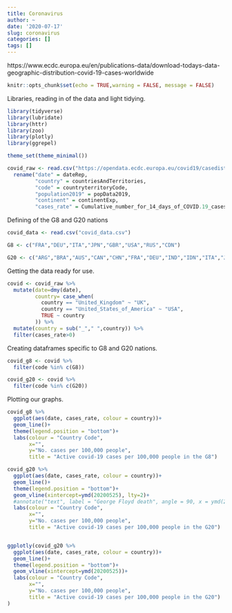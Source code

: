 ```yaml
---
title: Coronavirus
author: ~
date: '2020-07-17'
slug: coronavirus
categories: []
tags: []
---
```


https://www.ecdc.europa.eu/en/publications-data/download-todays-data-geographic-distribution-covid-19-cases-worldwide

```r
knitr::opts_chunk$set(echo = TRUE,warning = FALSE, message = FALSE)
```

Libraries, reading in of the data and light tidying.

```r
library(tidyverse)
library(lubridate)
library(httr)
library(zoo)
library(plotly)
library(ggrepel)

theme_set(theme_minimal())

covid_raw <- read.csv("https://opendata.ecdc.europa.eu/covid19/casedistribution/csv", na.strings = "", fileEncoding = "UTF-8-BOM") %>% 
  rename("date" = dateRep,
         "country" = countriesAndTerritories,
         "code" = countryterritoryCode,
         "population2019" = popData2019,
         "continent" = continentExp,
         "cases_rate" = Cumulative_number_for_14_days_of_COVID.19_cases_per_100000)
```

Defining of the G8 and G20 nations

```r
covid_data <- read.csv("covid_data.csv")

G8 <- c("FRA","DEU","ITA","JPN","GBR","USA","RUS","CDN")

G20 <- c("ARG","BRA","AUS","CAN","CHN","FRA","DEU","IND","IDN","ITA","JPN","KOR","MEX","RUS","SAU","ZAF","TUR","GBR","USA")


```

Getting the data ready for use.

```r
covid <- covid_raw %>%
  mutate(date=dmy(date),
         country= case_when(
           country == "United_Kingdom" ~ "UK",
           country == "United_States_of_America" ~ "USA",
           TRUE ~ country
         )) %>% 
  mutate(country = sub("_"," ",country)) %>% 
  filter(cases_rate>0)
```

Creating dataframes specific to G8 and G20 nations.

```r
covid_g8 <- covid %>% 
  filter(code %in% c(G8))

covid_g20 <- covid %>% 
  filter(code %in% c(G20))
```


Plotting our graphs.

```r
covid_g8 %>% 
  ggplot(aes(date, cases_rate, colour = country))+
  geom_line()+
  theme(legend.position = "bottom")+
  labs(colour = "Country Code",
       x="",
       y="No. cases per 100,000 people",
       title = "Active covid-19 cases per 100,000 people in the G8")

covid_g20 %>% 
  ggplot(aes(date, cases_rate, colour = country))+
  geom_line()+
  theme(legend.position = "bottom")+
  geom_vline(xintercept=ymd(20200525), lty=2)+
  #annotate("text", label = "George Floyd death", angle = 90, x = ymd(20200525)-1,y=150)+
  labs(colour = "Country Code",
       x="",
       y="No. cases per 100,000 people",
       title = "Active covid-19 cases per 100,000 people in the G20")


ggplotly(covid_g20 %>% 
  ggplot(aes(date, cases_rate, colour = country))+
  geom_line()+
  theme(legend.position = "bottom")+
  geom_vline(xintercept=ymd(20200525))+
  labs(colour = "Country Code",
       x="",
       y="No. cases per 100,000 people",
       title = "Active covid-19 cases per 100,000 people in the G20")
)



```


